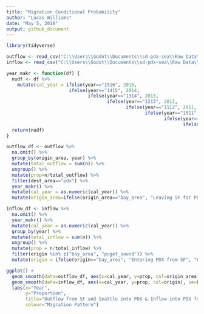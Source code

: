 ```yaml
---
title: "Migration Conditional Probability"
author: "Lucas Williams"
date: "May 5, 2018"
output: github_document
---
```


```r
library(tidyverse)
```
```r
outflow <- read_csv("C:\\Users\\Godot\\Documents\\sd-pdx-sea\\Raw Data\\migration_data\\outflow.csv")
inflow <- read_csv("C:\\Users\\Godot\\Documents\\sd-pdx-sea\\Raw Data\\migration_data\\area_area_inflow.csv")
```
```r
year_makr <- function(df) {
  nudf <- df %>%
    mutate(cal_year = ifelse(year=="1516", 2015, 
                       ifelse(year=="1415", 2014,
                              ifelse(year=="1314", 2013,
                                     ifelse(year=="1213", 2012,
                                            ifelse(year=="1112", 2011,
                                                   ifelse(year=="1011", 2010,
                                                          ifelse(year=="0910", 2009,
                                                                 ifelse(year=="0809", 2008, "else"))))))))) 
  return(nudf)
}  
```
```r
outflow_df <- outflow %>%
  na.omit() %>%
  group_by(origin_area, year) %>%
  mutate(total_outflow = sum(n)) %>%
  ungroup() %>%
  mutate(prop=n/total_outflow) %>%
  filter(dest_area=="pdx") %>%
  year_makr() %>%
  mutate(cal_year = as.numeric(cal_year)) %>%
  mutate(origin_area=ifelse(origin_area=="bay_area", "Leaving SF for PDX", "Leaving SEA for PDX"))

inflow_df <- inflow %>%
  na.omit() %>%
  year_makr() %>%
  mutate(cal_year = as.numeric(cal_year)) %>%
  group_by(year) %>%
  mutate(total_inflow = sum(n)) %>%
  ungroup() %>%
  mutate(prop = n/total_inflow) %>%
  filter(origin %in% c("bay_area", "puget_sound")) %>%
  mutate(origin = ifelse(origin=="bay_area", "Entering PDX from SF", "Entering PDX from SEA"))
```
```r
ggplot() +
  geom_smooth(data=outflow_df, aes(x=cal_year, y=prop, col=origin_area), se = F) +
  geom_smooth(data=inflow_df, aes(x=cal_year, y=prop, col=origin), se=F) +
  labs(x="Year",
       y="Proportion",
       title="Outflow from SF and Seattle into PDX & Inflow into PDX from SF and Seattle",
       colour="Migration Pattern")
  
```

